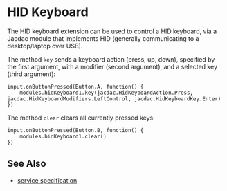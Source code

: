 # HID Keyboard

The HID keyboard extension can be used to control a HID keyboard, via a Jacdac module 
that implements HID (generally communicating to a desktop/laptop over USB). 

The method `key` sends a keyboard action (press, up, down), specified by the first argument,
with a modifier (second argument), and a selected key (third argument): 

```blocks
input.onButtonPressed(Button.A, function() {
    modules.hidKeyboard1.key(jacdac.HidKeyboardAction.Press, jacdac.HidKeyboardModifiers.LeftControl, jacdac.HidKeyboardKey.Enter)
})
```

The method `clear` clears all currently pressed keys:
```blocks
input.onButtonPressed(Button.B, function() {
    modules.hidKeyboard1.clear()
})
```

## See Also

- [service specification](/services/hidkeyboard/)
